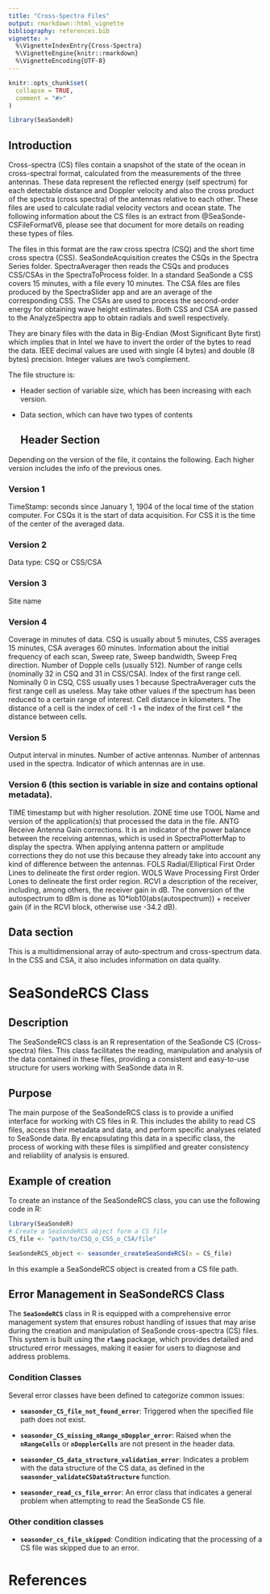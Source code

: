 ```yaml
---
title: "Cross-Spectra Files"
output: rmarkdown::html_vignette
bibliography: references.bib
vignette: >
  %\VignetteIndexEntry{Cross-Spectra}
  %\VignetteEngine{knitr::rmarkdown}
  %\VignetteEncoding{UTF-8}
---
```


```r
knitr::opts_chunk$set(
  collapse = TRUE,
  comment = "#>"
)
```

```r
library(SeaSondeR)
```

## Introduction

Cross-spectra (CS) files contain a snapshot of the state of the ocean in cross-spectral format, calculated from the measurements of the three antennas. These data represent the reflected energy (self spectrum) for each detectable distance and Doppler velocity and also the cross product of the spectra (cross spectra) of the antennas relative to each other. These files are used to calculate radial velocity vectors and ocean state. The following information about the CS files is an extract from @SeaSonde-CSFileFormatV6, please see that document for more details on reading these types of files.

The files in this format are the raw cross spectra (CSQ) and the short time cross spectra (CSS). SeaSondeAcquisition creates the CSQs in the Spectra Series folder. SpectraAverager then reads the CSQs and produces CSS/CSAs in the SpectraToProcess folder. In a standard SeaSonde a CSS covers 15 minutes, with a file every 10 minutes. The CSA files are files produced by the SpectraSlider app and are an average of the corresponding CSS. The CSAs are used to process the second-order energy for obtaining wave height estimates. Both CSS and CSA are passed to the AnalyzeSpectra app to obtain radials and swell respectively.

They are binary files with the data in Big-Endian (Most Significant Byte first) which implies that in Intel we have to invert the order of the bytes to read the data. IEEE decimal values are used with single (4 bytes) and double (8 bytes) precision. Integer values are two's complement.

The file structure is:

-   Header section of variable size, which has been increasing with each version.

-   Data section, which can have two types of contents

    ## Header Section

Depending on the version of the file, it contains the following. Each higher version includes the info of the previous ones.

### Version 1

TimeStamp: seconds since January 1, 1904 of the local time of the station computer. For CSQs it is the start of data acquisition. For CSS it is the time of the center of the averaged data.

### Version 2

Data type: CSQ or CSS/CSA

### Version 3

Site name

### Version 4

Coverage in minutes of data. CSQ is usually about 5 minutes, CSS averages 15 minutes, CSA averages 60 minutes. Information about the initial frequency of each scan, Sweep rate, Sweep bandwidth, Sweep Freq direction. Number of Dopple cells (usually 512). Number of range cells (nominally 32 in CSQ and 31 in CSS/CSA). Index of the first range cell. Nominally 0 in CSQ, CSS usually uses 1 because SpectraAverager cuts the first range cell as useless. May take other values if the spectrum has been reduced to a certain range of interest. Cell distance in kilometers. The distance of a cell is the index of cell -1 + the index of the first cell \* the distance between cells.

### Version 5

Output interval in minutes. Number of active antennas. Number of antennas used in the spectra. Indicator of which antennas are in use.

### Version 6 (this section is variable in size and contains optional metadata).

TIME timestamp but with higher resolution. ZONE time use TOOL Name and version of the application(s) that processed the data in the file. ANTG Receive Antenna Gain corrections. It is an indicator of the power balance between the receiving antennas, which is used in SpectraPlotterMap to display the spectra. When applying antenna pattern or amplitude corrections they do not use this because they already take into account any kind of difference between the antennas. FOLS Radial/Elliptical First Order Lines to delineate the first order region. WOLS Wave Processing First Order Lones to delineate the first order region. RCVI a description of the receiver, including, among others, the receiver gain in dB. The conversion of the autospectrum to dBm is done as 10\*lob10(abs(autospectrum)) + receiver gain (if in the RCVI block, otherwise use -34.2 dB).

## Data section

This is a multidimensional array of auto-spectrum and cross-spectrum data. In the CSS and CSA, it also includes information on data quality.

# SeaSondeRCS Class

## Description

The SeaSondeRCS class is an R representation of the SeaSonde CS (Cross-spectra) files. This class facilitates the reading, manipulation and analysis of the data contained in these files, providing a consistent and easy-to-use structure for users working with SeaSonde data in R.

## Purpose

The main purpose of the SeaSondeRCS class is to provide a unified interface for working with CS files in R. This includes the ability to read CS files, access their metadata and data, and perform specific analyses related to SeaSonde data. By encapsulating this data in a specific class, the process of working with these files is simplified and greater consistency and reliability of analysis is ensured.

## Example of creation

To create an instance of the SeaSondeRCS class, you can use the following code in R:

```r

library(SeaSondeR)
# Create a SeaSondeRCS object form a CS file
CS_file <- "path/to/CSQ_o_CSS_o_CSA/file"

SeaSondeRCS_object <- seasonder_createSeaSondeRCS(x = CS_file)

```

In this example a SeaSondeRCS object is created from a CS file path.

## Error Management in SeaSondeRCS Class

The **`SeaSondeRCS`** class in R is equipped with a comprehensive error management system that ensures robust handling of issues that may arise during the creation and manipulation of SeaSonde cross-spectra (CS) files. This system is built using the **`rlang`** package, which provides detailed and structured error messages, making it easier for users to diagnose and address problems.

### Condition Classes

Several error classes have been defined to categorize common issues:

-   **`seasonder_CS_file_not_found_error`**: Triggered when the specified file path does not exist.

-   **`seasonder_CS_missing_nRange_nDoppler_error`**: Raised when the **`nRangeCells`** or **`nDopplerCells`** are not present in the header data.

-   **`seasonder_CS_data_structure_validation_error`**: Indicates a problem with the data structure of the CS data, as defined in the **`seasonder_validateCSDataStructure`** function.

-   **`seasonder_read_cs_file_error`**: An error class that indicates a general problem when attempting to read the SeaSonde CS file.

### Other condition classes

-   **`seasonder_cs_file_skipped`**: Condition indicating that the processing of a CS file was skipped due to an error.

# References
